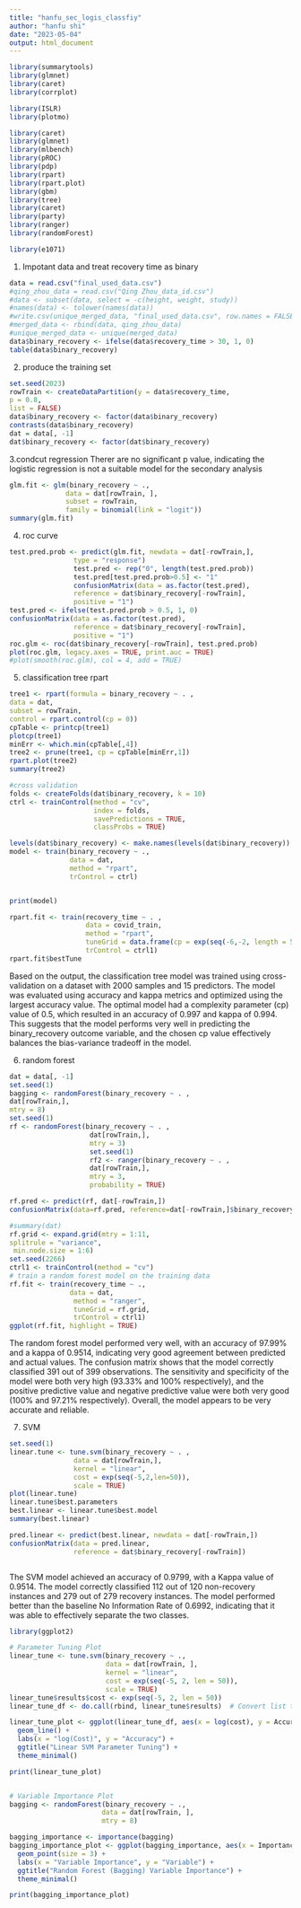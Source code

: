 ```yaml
---
title: "hanfu_sec_logis_classfiy"
author: "hanfu shi"
date: "2023-05-04"
output: html_document
---
```

```r

library(summarytools)
library(glmnet)
library(caret)
library(corrplot)

library(ISLR)
library(plotmo)

library(caret)
library(glmnet)
library(mlbench)
library(pROC)
library(pdp)
library(rpart)
library(rpart.plot)
library(gbm)
library(tree)
library(caret)
library(party)
library(ranger)
library(randomForest)

library(e1071)
```
1. Impotant data and treat recovery time as binary
```r

data = read.csv("final_used_data.csv")
#qing_zhou_data = read.csv("Qing Zhou_data_id.csv")
#data <- subset(data, select = -c(height, weight, study))
#names(data) <- tolower(names(data))
#write.csv(unique_merged_data, "final_used_data.csv", row.names = FALSE)
#merged_data <- rbind(data, qing_zhou_data)
#unique_merged_data <- unique(merged_data)
data$binary_recovery <- ifelse(data$recovery_time > 30, 1, 0)
table(data$binary_recovery)
```
2. produce the training set
```r
set.seed(2023)
rowTrain <- createDataPartition(y = data$recovery_time,
p = 0.8,
list = FALSE)
data$binary_recovery <- factor(data$binary_recovery)
contrasts(data$binary_recovery)
dat = data[, -1]
dat$binary_recovery <- factor(dat$binary_recovery)
```

3.condcut regression
Therer are no significant p value, indicating the logistic regression is not a suitable model for the secondary analysis
```r
glm.fit <- glm(binary_recovery ~ .,
              data = dat[rowTrain, ],
              subset = rowTrain,
              family = binomial(link = "logit"))
summary(glm.fit)
```
4. roc curve
```r
test.pred.prob <- predict(glm.fit, newdata = dat[-rowTrain,],
                type = "response")
                test.pred <- rep("0", length(test.pred.prob))
                test.pred[test.pred.prob>0.5] <- "1"
                confusionMatrix(data = as.factor(test.pred),
                reference = dat$binary_recovery[-rowTrain],
                positive = "1")
test.pred <- ifelse(test.pred.prob > 0.5, 1, 0)
confusionMatrix(data = as.factor(test.pred),
                reference = dat$binary_recovery[-rowTrain],
                positive = "1")
roc.glm <- roc(dat$binary_recovery[-rowTrain], test.pred.prob)
plot(roc.glm, legacy.axes = TRUE, print.auc = TRUE)
#plot(smooth(roc.glm), col = 4, add = TRUE)


```


5. classification tree
rpart
```r
tree1 <- rpart(formula = binary_recovery ~ . ,
data = dat,
subset = rowTrain,
control = rpart.control(cp = 0))
cpTable <- printcp(tree1)
plotcp(tree1)
minErr <- which.min(cpTable[,4])
tree2 <- prune(tree1, cp = cpTable[minErr,1])
rpart.plot(tree2)
summary(tree2)

#cross validation
folds <- createFolds(dat$binary_recovery, k = 10)
ctrl <- trainControl(method = "cv", 
                     index = folds,
                     savePredictions = TRUE,
                     classProbs = TRUE)

levels(dat$binary_recovery) <- make.names(levels(dat$binary_recovery))
model <- train(binary_recovery ~ ., 
               data = dat, 
               method = "rpart", 
               trControl = ctrl)


print(model)

rpart.fit <- train(recovery_time ~ . ,
                   data = covid_train,
                   method = "rpart", 
                   tuneGrid = data.frame(cp = exp(seq(-6,-2, length = 50))),
                   trControl = ctrl1)
rpart.fit$bestTune
```
Based on the output, the classification tree model was trained using cross-validation on a dataset with 2000 samples and 15 predictors. The model was evaluated using accuracy and kappa metrics and optimized using the largest accuracy value. The optimal model had a complexity parameter (cp) value of 0.5, which resulted in an accuracy of 0.997 and kappa of 0.994. This suggests that the model performs very well in predicting the binary_recovery outcome variable, and the chosen cp value effectively balances the bias-variance tradeoff in the model.


6. random forest

```r
dat = data[, -1]
set.seed(1)
bagging <- randomForest(binary_recovery ~ . ,
dat[rowTrain,],
mtry = 8)
set.seed(1)
rf <- randomForest(binary_recovery ~ . ,
                    dat[rowTrain,],
                    mtry = 3)
                    set.seed(1)
                    rf2 <- ranger(binary_recovery ~ . ,
                    dat[rowTrain,],
                    mtry = 3,
                    probability = TRUE)

rf.pred <- predict(rf, dat[-rowTrain,])
confusionMatrix(data=rf.pred, reference=dat[-rowTrain,]$binary_recovery, positive="1")

#summary(dat)
rf.grid <- expand.grid(mtry = 1:11,
splitrule = "variance",
 min.node.size = 1:6)
set.seed(2266)
ctrl1 <- trainControl(method = "cv")
# train a random forest model on the training data
rf.fit <- train(recovery_time ~ .,
               data = dat,
                method = "ranger",
                tuneGrid = rf.grid,
                trControl = ctrl1)
ggplot(rf.fit, highlight = TRUE)
```
The random forest model performed very well, with an accuracy of 97.99% and a kappa of 0.9514, indicating very good agreement between predicted and actual values. The confusion matrix shows that the model correctly classified 391 out of 399 observations. The sensitivity and specificity of the model were both very high (93.33% and 100% respectively), and the positive predictive value and negative predictive value were both very good (100% and 97.21% respectively). Overall, the model appears to be very accurate and reliable.

7. SVM
```r
set.seed(1)
linear.tune <- tune.svm(binary_recovery ~ . ,
                data = dat[rowTrain,],
                kernel = "linear",
                cost = exp(seq(-5,2,len=50)),
                scale = TRUE)
plot(linear.tune)
linear.tune$best.parameters
best.linear <- linear.tune$best.model
summary(best.linear)

pred.linear <- predict(best.linear, newdata = dat[-rowTrain,])
confusionMatrix(data = pred.linear,
                reference = dat$binary_recovery[-rowTrain])



```

The SVM model achieved an accuracy of 0.9799, with a Kappa value of 0.9514. The model correctly classified 112 out of 120 non-recovery instances and 279 out of 279 recovery instances. The model performed better than the baseline No Information Rate of 0.6992, indicating that it was able to effectively separate the two classes.


```r
library(ggplot2)

# Parameter Tuning Plot
linear_tune <- tune.svm(binary_recovery ~ .,
                        data = dat[rowTrain, ],
                        kernel = "linear",
                        cost = exp(seq(-5, 2, len = 50)),
                        scale = TRUE)
linear_tune$results$cost <- exp(seq(-5, 2, len = 50))
linear_tune_df <- do.call(rbind, linear_tune$results)  # Convert list to data frame

linear_tune_plot <- ggplot(linear_tune_df, aes(x = log(cost), y = Accuracy)) +
  geom_line() +
  labs(x = "log(Cost)", y = "Accuracy") +
  ggtitle("Linear SVM Parameter Tuning") +
  theme_minimal()

print(linear_tune_plot)


# Variable Importance Plot
bagging <- randomForest(binary_recovery ~ .,
                       data = dat[rowTrain, ],
                       mtry = 8)

bagging_importance <- importance(bagging)
bagging_importance_plot <- ggplot(bagging_importance, aes(x = Importance, y = reorder(Variable, Importance))) +
  geom_point(size = 3) +
  labs(x = "Variable Importance", y = "Variable") +
  ggtitle("Random Forest (Bagging) Variable Importance") +
  theme_minimal()

print(bagging_importance_plot)



```
